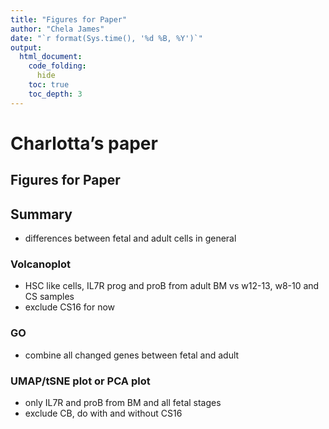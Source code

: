 ```yaml
---
title: "Figures for Paper"
author: "Chela James"
date: "`r format(Sys.time(), '%d %B, %Y')`"
output:
  html_document:
    code_folding:
      hide
    toc: true
    toc_depth: 3
---
```


# Charlotta's paper
## Figures for Paper



## Summary

 - differences between fetal and adult cells in general

### Volcanoplot 
 - HSC like cells, IL7R prog and proB from adult BM vs w12-13, w8-10 and CS samples 
 - exclude CS16 for now

### GO 
- combine all changed genes between fetal and adult

### UMAP/tSNE plot or PCA plot

- only IL7R and proB from BM and all fetal stages 
- exclude CB, do with and without CS16